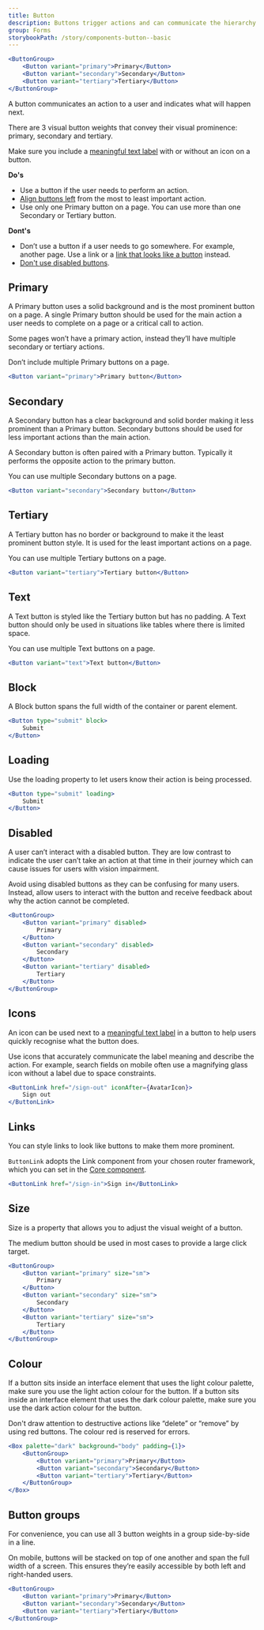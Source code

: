 ```yaml
---
title: Button
description: Buttons trigger actions and can communicate the hierarchy of interactions a user can choose.
group: Forms
storybookPath: /story/components-button--basic
---
```


```jsx live
<ButtonGroup>
	<Button variant="primary">Primary</Button>
	<Button variant="secondary">Secondary</Button>
	<Button variant="tertiary">Tertiary</Button>
</ButtonGroup>
```

A button communicates an action to a user and indicates what will happen next.

There are 3 visual button weights that convey their visual prominence: primary, secondary and tertiary.

Make sure you include a [meaningful text label](/packages/forms/button/rationale#meaningful-text-label) with or without an icon on a button.

**Do's**

- Use a button if the user needs to perform an action.
- [Align buttons left](/packages/forms/button/rationale#align-buttons-left) from the most to least important action.
- Use only one Primary button on a page. You can use more than one Secondary or Tertiary button.

**Dont's**

- Don’t use a button if a user needs to go somewhere. For example, another page. Use a link or a [link that looks like a button](#links) instead.
- [Don't use disabled buttons](/packages/forms/button/rationale#dont-use-disabled-buttons).

## Primary

A Primary button uses a solid background and is the most prominent button on a page. A single Primary button should be used for the main action a user needs to complete on a page or a critical call to action.

Some pages won’t have a primary action, instead they’ll have multiple secondary or tertiary actions.

Don’t include multiple Primary buttons on a page.

```jsx live
<Button variant="primary">Primary button</Button>
```

## Secondary

A Secondary button has a clear background and solid border making it less prominent than a Primary button. Secondary buttons should be used for less important actions than the main action.

A Secondary button is often paired with a Primary button. Typically it performs the opposite action to the primary button.

You can use multiple Secondary buttons on a page.

```jsx live
<Button variant="secondary">Secondary button</Button>
```

## Tertiary

A Tertiary button has no border or background to make it the least prominent button style. It is used for the least important actions on a page.

You can use multiple Tertiary buttons on a page.

```jsx live
<Button variant="tertiary">Tertiary button</Button>
```

## Text

A Text button is styled like the Tertiary button but has no padding. A Text button should only be used in situations like tables where there is limited space.

You can use multiple Text buttons on a page.

```jsx live
<Button variant="text">Text button</Button>
```

## Block

A Block button spans the full width of the container or parent element.

```jsx live
<Button type="submit" block>
	Submit
</Button>
```

## Loading

Use the loading property to let users know their action is being processed.

```jsx live
<Button type="submit" loading>
	Submit
</Button>
```

## Disabled

A user can’t interact with a disabled button. They are low contrast to indicate the user can’t take an action at that time in their journey which can cause issues for users with vision impairment.

Avoid using disabled buttons as they can be confusing for many users. Instead, allow users to interact with the button and receive feedback about why the action cannot be completed.

```jsx live
<ButtonGroup>
	<Button variant="primary" disabled>
		Primary
	</Button>
	<Button variant="secondary" disabled>
		Secondary
	</Button>
	<Button variant="tertiary" disabled>
		Tertiary
	</Button>
</ButtonGroup>
```

## Icons

An icon can be used next to a [meaningful text label](/packages/forms/button/rationale#meaningful-text-label) in a button to help users quickly recognise what the button does.

Use icons that accurately communicate the label meaning and describe the action. For example, search fields on mobile often use a magnifying glass icon without a label due to space constraints.

```jsx live
<ButtonLink href="/sign-out" iconAfter={AvatarIcon}>
	Sign out
</ButtonLink>
```

## Links

You can style links to look like buttons to make them more prominent.

`ButtonLink` adopts the Link component from your chosen router framework, which you can set in the [Core component](/packages/foundations/core).

```jsx live
<ButtonLink href="/sign-in">Sign in</ButtonLink>
```

## Size

Size is a property that allows you to adjust the visual weight of a button.

The medium button should be used in most cases to provide a large click target.

```jsx live
<ButtonGroup>
	<Button variant="primary" size="sm">
		Primary
	</Button>
	<Button variant="secondary" size="sm">
		Secondary
	</Button>
	<Button variant="tertiary" size="sm">
		Tertiary
	</Button>
</ButtonGroup>
```

## Colour

If a button sits inside an interface element that uses the light colour palette, make sure you use the light action colour for the button. If a button sits inside an interface element that uses the dark colour palette, make sure you use the dark action colour for the button.

Don't draw attention to destructive actions like “delete” or “remove” by using red buttons. The colour red is reserved for errors.

```jsx live
<Box palette="dark" background="body" padding={1}>
	<ButtonGroup>
		<Button variant="primary">Primary</Button>
		<Button variant="secondary">Secondary</Button>
		<Button variant="tertiary">Tertiary</Button>
	</ButtonGroup>
</Box>
```

## Button groups

For convenience, you can use all 3 button weights in a group side-by-side in a line.

On mobile, buttons will be stacked on top of one another and span the full width of a screen. This ensures they’re easily accessible by both left and right-handed users.

```jsx live
<ButtonGroup>
	<Button variant="primary">Primary</Button>
	<Button variant="secondary">Secondary</Button>
	<Button variant="tertiary">Tertiary</Button>
</ButtonGroup>
```
